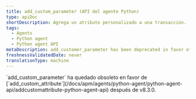 ```yaml
---
title: add_custom_parameter (API del agente Python)
type: apiDoc
shortDescription: Agrega un atributo personalizado a una transacción.
tags:
  - Agents
  - Python agent
  - Python agent API
metaDescription: add_customer_parameter has been deprecated in favor of add_customer_attribute.
freshnessValidatedDate: never
translationType: machine
---
```


<Callout variant="important">
  `add_custom_parameter` ha quedado obsoleto en favor de [`add_custom_attribute`](/docs/apm/agents/python-agent/python-agent-api/addcustomattribute-python-agent-api) después de v8.3.0.
</Callout>